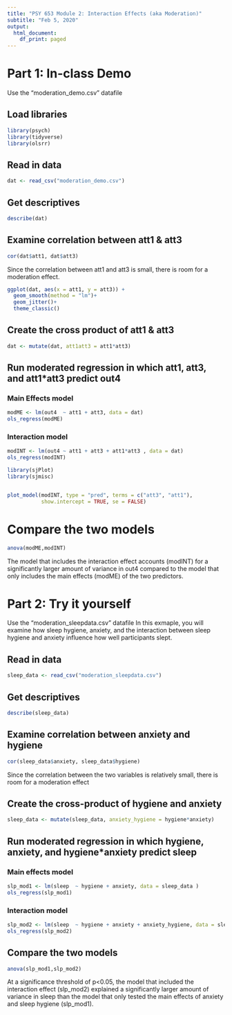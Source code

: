 ```yaml
---
title: "PSY 653 Module 2: Interaction Effects (aka Moderation)"
subtitle: "Feb 5, 2020"
output:
  html_document:
    df_print: paged
---
```

# Part 1: In-class Demo
Use the "moderation_demo.csv" datafile

## Load libraries
```r
library(psych)
library(tidyverse)
library(olsrr)
```

## Read in data
```r
dat <- read_csv("moderation_demo.csv")
```

## Get descriptives
```r
describe(dat)
```

## Examine correlation between att1 & att3
```r
cor(dat$att1, dat$att3)
```
Since the correlation between att1 and att3 is small, there is room for a moderation effect.


```r
ggplot(dat, aes(x = att1, y = att3)) +
  geom_smooth(method = "lm")+
  geom_jitter()+
  theme_classic()
```



## Create the cross product of att1 & att3
```r
dat <- mutate(dat, att1att3 = att1*att3)
```

## Run moderated regression in which att1, att3, and att1*att3 predict out4
### Main Effects model
```r
modME <- lm(out4  ~ att1 + att3, data = dat)
ols_regress(modME)
```

### Interaction model
```r
modINT <- lm(out4 ~ att1 + att3 + att1*att3 , data = dat)
ols_regress(modINT)
```


```r



library(sjPlot)
library(sjmisc)


plot_model(modINT, type = "pred", terms = c("att3", "att1"),
           show.intercept = TRUE, se = FALSE)


```




# Compare the two models
```r
anova(modME,modINT)
```
The model that includes the interaction effect accounts (modINT) for a significantly larger amount of variance in out4 compared to the model that only includes the main effects (modME) of the two predictors.

# Part 2: Try it yourself
Use the "moderation_sleepdata.csv" datafile
In this exmaple, you will examine how sleep hygiene, anxiety, and the interaction between sleep hygiene and anxiety influence how well participants slept.

## Read in data
```r
sleep_data <- read_csv("moderation_sleepdata.csv")
```

## Get descriptives
```r
describe(sleep_data)
```

## Examine correlation between anxiety and hygiene
```r
cor(sleep_data$anxiety, sleep_data$hygiene)
```
Since the correlation between the two variables is relatively small, there is room for a moderation effect

## Create the cross-product of hygiene and anxiety
```r
sleep_data <- mutate(sleep_data, anxiety_hygiene = hygiene*anxiety)
```

## Run moderated regression in which hygiene, anxiety, and hygiene*anxiety predict sleep
### Main effects model
```r
slp_mod1 <- lm(sleep  ~ hygiene + anxiety, data = sleep_data )
ols_regress(slp_mod1)
```

### Interaction model
```r
slp_mod2 <- lm(sleep  ~ hygiene + anxiety + anxiety_hygiene, data = sleep_data )
ols_regress(slp_mod2)
```

## Compare the two models
```r
anova(slp_mod1,slp_mod2)
```
At a significance threshold of p<0.05, the model that included the interaction effect (slp_mod2) explained a significantly larger amount of variance in sleep than the model that only tested the main effects of anxiety and sleep hygiene (slp_mod1).
